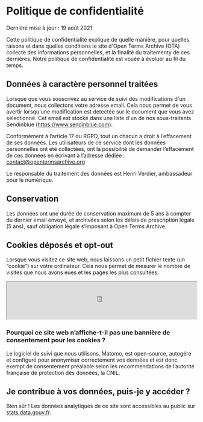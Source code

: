 <!-- see https://github.com/prettier/prettier/issues/13057 -->
<!-- prettier-ignore-start -->
# Politique de confidentialité
<!--rehype:class=mb__0-->

Dernière mise à jour : 19 août 2021
<!--rehype:class=text__smallcaps mb__3XL-->

Cette politique de confidentialité explique de quelle manière, pour quelles raisons et dans quelles conditions le site d'Open Terms Archive (OTA) collecte des informations personnelles, et la finalité du traitementy de ces dernières. Notre politique de confidentialité est vouée à évoluer au fil du temps.

## Données à caractère personnel traitées

Lorsque que vous souscrivez au service de suivi des modifications d'un document, nous collectons votre adresse email. Cela nous permet de vous avertir lorsqu'une modification est detectée sur le document que vous avez sélectionné.
Cet email est stocké dans une liste d'un de nos sous-traitants Sendinblue (https://www.sendinblue.com).

Conformément à l’article 17 du RGPD, tout un chacun a droit à l’effacement de ses données. Les utilisateurs de ce service dont les données personnelles ont été collectées, ont la possibilité de demander l’effacement de ces données en écrivant à l’adresse dédiée : contact@opentermsarchive.org

Le responsable du traitement des données est Henri Verdier, ambassadeur pour le numérique.

## Conservation

Les données ont une durée de conservation maximum de 5 ans à compter du dernier email envoyé, et archivées selon les délais de prescription légale (5 ans), sauf obligation légale s’imposant à Open Terms Archive.

## Cookies déposés et opt-out

Lorsque vous visitez ce site web, nous laissons un petit fichier texte (un “cookie”) sur votre ordinateur. Cela nous permet de mesurer le nombre de visites que nous avons eues et les pages les plus consultées.

<iframe
  width="100%"
  height="100px"
  src="https://stats.data.gouv.fr/index.php?module=CoreAdminHome&action=optOut&language=fr&backgroundColor=f5f5f5&fontColor=333333&fontSize=16px&fontFamily="
></iframe>

### Pourquoi ce site web n’affiche-t-il pas une bannière de consentement pour les cookies ?

Le logiciel de suivi que nous utilisons, Matomo, est open-source, autogéré et configuré pour anonymiser correctement vos données et est donc exempt de consentement préalable selon les recommendations de l’autorité française de protection des données, la CNIL.

## Je contribue à vos données, puis-je y accéder ?

Bien sûr ! Les données analytiques de ce site sont accessibles au public sur [stats.data.gouv.fr](https://stats.data.gouv.fr/index.php?module=CoreHome&action=index&idSite=179&period=range&date=previous30&updated=1#?idSite=179&period=range&date=previous30&segment=&category=Dashboard_Dashboard&subcategory=1).
<!-- prettier-ignore-end -->
